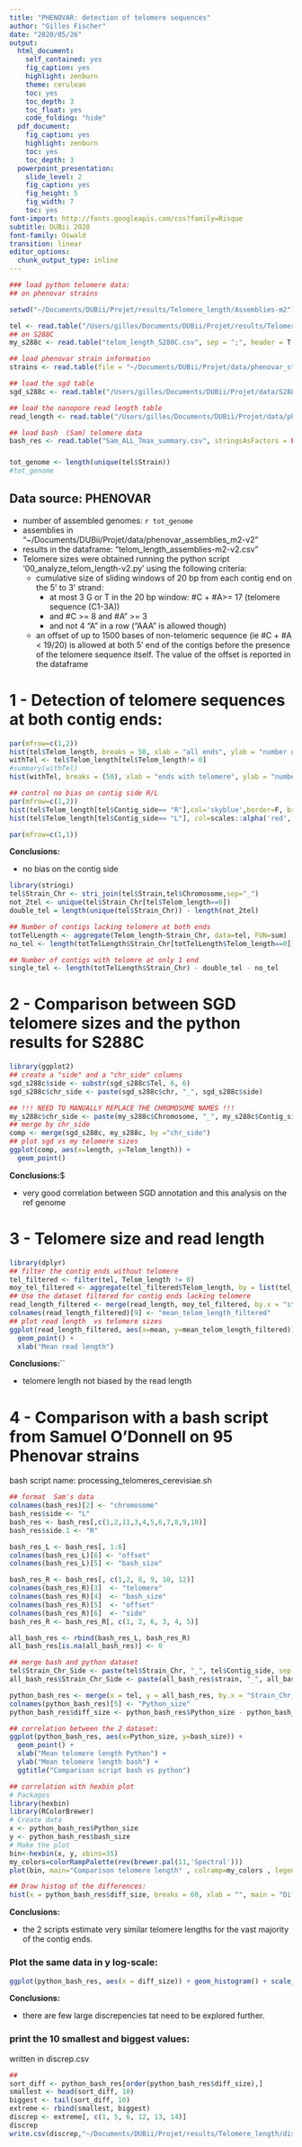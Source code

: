 ```yaml
---
title: "PHENOVAR: detection of telomere sequences"
author: "Gilles Fischer"
date: "2020/05/26"
output:
  html_document:
    self_contained: yes
    fig_caption: yes
    highlight: zenburn
    theme: cerulean
    toc: yes
    toc_depth: 3
    toc_float: yes
    code_folding: "hide"
  pdf_document:
    fig_caption: yes
    highlight: zenburn
    toc: yes
    toc_depth: 3
  powerpoint_presentation:
    slide_level: 2
    fig_caption: yes
    fig_height: 5
    fig_width: 7
    toc: yes
font-import: http://fonts.googleapis.com/css?family=Risque
subtitle: DUBii 2020
font-family: Oswald
transition: linear
editor_options: 
  chunk_output_type: inline
---
```

```r

### load python telomere data:
## on phenovar strains

setwd("~/Documents/DUBii/Projet/results/Telomere_length/Assemblies-m2")

tel <- read.table("/Users/gilles/Documents/DUBii/Projet/results/Telomere_length/Assemblies-m2/telom_length_assemblies-m2-v2.csv",header = T, stringsAsFactors = F)
## on S288C
my_s288c <- read.table("telom_length_S288C.csv", sep = ";", header = T, stringsAsFactors = F)

## load phenovar strain information
strains <- read.table(file = "~/Documents/DUBii/Projet/data/phenovar_strains/113_strains_phenovar.csv", header = TRUE, sep = ";", stringsAsFactors = FALSE, fill = TRUE, na.strings=c("","NA"))

## load the sgd table
sgd_s288c <- read.table("/Users/gilles/Documents/DUBii/Projet/data/S288C/SGD_term_telom_.txt", header = T, stringsAsFactors = F)

## load the nanopore read length table
read_length <- read.table("/Users/gilles/Documents/DUBii/Projet/data/phenovar_reads/phenovar_reads_telomereaverage.csv", header = T, stringsAsFactors = F)

## load bash  (Sam) telomere data
bash_res <- read.table("Sam_ALL_7max_summary.csv", stringsAsFactors = FALSE, header = TRUE)
```
### 
```r
tot_genome <- length(unique(tel$Strain))
#tot_genome
```

## Data source: PHENOVAR

- number of assembled genomes: `r tot_genome`
- assemblies in "~/Documents/DUBii/Projet/data/phenovar_assemblies_m2-v2"
- results in the dataframe: "telom_length_assemblies-m2-v2.csv"  
- Telomere sizes were obtained running the python script '00_analyze_telom_length-v2.py' using the following criteria:
  - cumulative size of sliding windows of 20 bp from each contig end on the 5' to 3' strand:
    - at most 3 G or T in the 20 bp window: #C + #A>= 17 (telomere sequence (C1-3A)) 
    -  and #C >= 8 and #A" >= 3
    - and not 4 "A" in a row ("AAA" is allowed though)
  - an offset of up to 1500 bases of non-telomeric sequence (ie #C + #A < 19/20) is allowed at both 5' end of the contigs before the presence of the telomere sequence itself. The value of the offset is reported in the dataframe





# 1 - Detection of telomere sequences at both contig ends:
```r


par(mfrow=c(1,2))
hist(tel$Telom_length, breaks = 50, xlab = "all ends", ylab = "number of ends", main = "")
withTel <- tel$Telom_length[tel$Telom_length!= 0]
#summary(withTel)
hist(withTel, breaks = (50), xlab = "ends with telomere", ylab = "number of ends" , main = "")

```
```r
## control no bias on contig side R/L
par(mfrow=c(1,2))
hist(tel$Telom_length[tel$Contig_side== "R"],col='skyblue',border=F, breaks = 20, xlab = "Right ends", main = "")
hist(tel$Telom_length[tel$Contig_side== "L"], col=scales::alpha('red',.5),border=F, breaks = 20, xlab = "Left ends", main ="")

par(mfrow=c(1,1))

```


**Conclusions:**

- no bias on the contig side


```r
library(stringi)
tel$Strain_Chr <- stri_join(tel$Strain,tel$Chromosome,sep="_")
not_2tel <- unique(tel$Strain_Chr[tel$Telom_length==0])
double_tel = length(unique(tel$Strain_Chr)) - length(not_2tel)

## Number of contigs lacking telomere at both ends
totTelLength <- aggregate(Telom_length~Strain_Chr, data=tel, FUN=sum)
no_tel <- length(totTelLength$Strain_Chr[totTelLength$Telom_length==0])

## Number of contigs with telomre at only 1 end
single_tel <- length(totTelLength$Strain_Chr) - double_tel - no_tel

```


# 2 - Comparison between SGD telomere sizes and the python results for S288C

```r
library(ggplot2)
## create a "side" and a "chr_side" columns
sgd_s288c$side <- substr(sgd_s288c$Tel, 6, 6)
sgd_s288c$chr_side <- paste(sgd_s288c$chr, "_", sgd_s288c$side)

## !!! NEED TO MANUALLY REPLACE THE CHROMOSOME NAMES !!!
my_s288c$chr_side <- paste(my_s288c$Chromosome, "_", my_s288c$Contig_side)
## merge by chr_side
comp <- merge(sgd_s288c, my_s288c, by ="chr_side")
## plot sgd vs my telomere sizes
ggplot(comp, aes(x=length, y=Telom_length)) +
  geom_point()

```



**Conclusions:**$

- very good correlation between SGD annotation and this analysis on the ref genome

# 3 - Telomere size and read length
```r
library(dplyr)
## filter the contig ends without telomere
tel_filtered <- filter(tel, Telom_length != 0)
moy_tel_filtered <- aggregate(tel_filtered$Telom_length, by = list(tel_filtered$Strain), mean) 
## Use the dataset filtered for contig ends lacking telomere
read_length_filtered <- merge(read_length, moy_tel_filtered, by.x = "strain", by.y = "Group.1")
colnames(read_length_filtered)[9] <- "mean_telom_length_filtered"
## plot read length  vs telomere sizes
ggplot(read_length_filtered, aes(x=mean, y=mean_telom_length_filtered)) +
  geom_point() +
  xlab("Mean read length")

```



**Conclusions:**``

- telomere length not biased by the read length


# 4 - Comparison with a bash script from Samuel O'Donnell on 95 Phenovar strains
  bash script name: processing_telomeres_cerevisiae.sh

```r

## format  Sam's data
colnames(bash_res)[2] <- "chromosome"
bash_res$side <- "L"
bash_res <- bash_res[,c(1,2,11,3,4,5,6,7,8,9,10)]
bash_res$side.1 <- "R"

bash_res_L <- bash_res[, 1:6]
colnames(bash_res_L)[6] <- "offset"
colnames(bash_res_L)[5] <- "bash_size"

bash_res_R <- bash_res[, c(1,2, 8, 9, 10, 12)]
colnames(bash_res_R)[3]  <- "telomere"
colnames(bash_res_R)[4]  <- "bash_size"
colnames(bash_res_R)[5]  <- "offset"
colnames(bash_res_R)[6]  <- "side"
bash_res_R <- bash_res_R[, c(1, 2, 6, 3, 4, 5)]

all_bash_res <- rbind(bash_res_L, bash_res_R)
all_bash_res[is.na(all_bash_res)] <- 0

## merge bash and python dataset
tel$Strain_Chr_Side <- paste(tel$Strain_Chr, "_", tel$Contig_side, sep = "")
all_bash_res$Strain_Chr_Side <- paste(all_bash_res$strain, "_", all_bash_res$chromosome, "_", all_bash_res$side, sep = "")

python_bash_res <- merge(x = tel, y = all_bash_res, by.x = "Strain_Chr_Side", by.y = "Strain_Chr_Side")
colnames(python_bash_res)[5] <- "Python_size"
python_bash_res$diff_size <- python_bash_res$Python_size - python_bash_res$bash_size

## correlation between the 2 dataset:
ggplot(python_bash_res, aes(x=Python_size, y=bash_size)) +
  geom_point() +
  xlab("Mean telomere length Python") +
  ylab("Mean telomere length bash") +
  ggtitle("Comparison script bash vs python")

## correlation with hexbin plot
# Packages
library(hexbin)
library(RColorBrewer)
# Create data
x <- python_bash_res$Python_size
y <- python_bash_res$bash_size
# Make the plot
bin<-hexbin(x, y, xbins=35)
my_colors=colorRampPalette(rev(brewer.pal(11,'Spectral')))
plot(bin, main="Comparison telomere length" , colramp=my_colors , legend=F, xlab = "Python ", ylab = "bash")

## Draw histog of the differences:
hist(x = python_bash_res$diff_size, breaks = 60, xlab = "", main = "Difference telomere length (python - bash)")
```



**Conclusions:**

- the 2 scripts estimate very similar telomere lengths for the vast majority of the contig ends.  



### Plot the same data in y log-scale:

```r
ggplot(python_bash_res, aes(x = diff_size)) + geom_histogram() + scale_y_log10()
```


 **Conclusions:**

- there are few large discrepencies tat need to be explored further.

### print the 10 smallest and biggest values:
written in discrep.csv
```r
## 
sort_diff <- python_bash_res[order(python_bash_res$diff_size),]
smallest <- head(sort_diff, 10)
biggest <- tail(sort_diff, 10)
extreme <- rbind(smallest, biggest)
discrep <- extreme[, c(1, 5, 6, 12, 13, 14)]
discrep
write.csv(discrep,"~/Documents/DUBii/Projet/results/Telomere_length/discrep.csv", row.names = FALSE)
```

